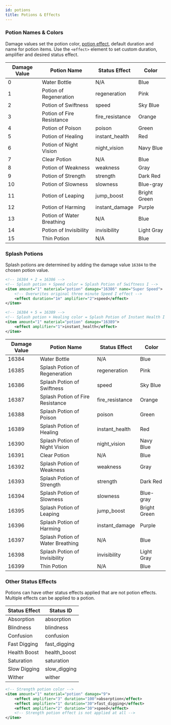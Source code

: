 ```yaml
---
id: potions
title: Potions & Effects
---
```


### Potion Names & Colors

Damage values set the potion color, [potion effect](/docs/modules/gear/potions), default duration and name for potion items.
Use the `<effect>` element to set custom duration, amplifier and desired status effect.

<div className="table-container">
  <table>
    <thead>
      <tr>
        <th>Damage Value</th>
        <th>Potion Name</th>
        <th>Status Effect</th>
        <th>Color</th>
      </tr>
    </thead>
    <tbody>
      <tr>
        <td>
          <label>0</label>
        </td>
        <td>Water Bottle</td>
        <td>
          <label>N/A</label>
        </td>
        <td>Blue</td>
      </tr>
      <tr>
        <td>
          <label>1</label>
        </td>
        <td>Potion of Regeneration</td>
        <td>
          <label>regeneration</label>
        </td>
        <td>Pink</td>
      </tr>
      <tr>
        <td>
          <label>2</label>
        </td>
        <td>Potion of Swiftness</td>
        <td>
          <label>speed</label>
        </td>
        <td>Sky Blue</td>
      </tr>
      <tr>
        <td>
          <label>3</label>
        </td>
        <td>Potion of Fire Resistance</td>
        <td>
          <label>fire_resistance</label>
        </td>
        <td>Orange</td>
      </tr>
      <tr>
        <td>
          <label>4</label>
        </td>
        <td>Potion of Poison</td>
        <td>
          <label>poison</label>
        </td>
        <td>Green</td>
      </tr>
      <tr>
        <td>
          <label>5</label>
        </td>
        <td>Potion of Healing</td>
        <td>
          <label>instant_health</label>
        </td>
        <td>Red</td>
      </tr>
      <tr>
        <td>
          <label>6</label>
        </td>
        <td>Potion of Night Vision</td>
        <td>
          <label>night_vision</label>
        </td>
        <td>Navy Blue</td>
      </tr>
      <tr>
        <td>
          <label>7</label>
        </td>
        <td>Clear Potion</td>
        <td>
          <label>N/A</label>
        </td>
        <td>Blue</td>
      </tr>
      <tr>
        <td>
          <label>8</label>
        </td>
        <td>Potion of Weakness</td>
        <td>
          <label>weakness</label>
        </td>
        <td>Gray</td>
      </tr>
      <tr>
        <td>
          <label>9</label>
        </td>
        <td>Potion of Strength</td>
        <td>
          <label>strength</label>
        </td>
        <td>Dark Red</td>
      </tr>
      <tr>
        <td>
          <label>10</label>
        </td>
        <td>Potion of Slowness</td>
        <td>
          <label>slowness</label>
        </td>
        <td>Blue-gray</td>
      </tr>
      <tr>
        <td>
          <label>11</label>
        </td>
        <td>Potion of Leaping</td>
        <td>
          <label>jump_boost</label>
        </td>
        <td>Bright Green</td>
      </tr>
      <tr>
        <td>
          <label>12</label>
        </td>
        <td>Potion of Harming</td>
        <td>
          <label>instant_damage</label>
        </td>
        <td>Purple</td>
      </tr>
      <tr>
        <td>
          <label>13</label>
        </td>
        <td>Potion of Water Breathing</td>
        <td>
          <label>N/A</label>
        </td>
        <td>Blue</td>
      </tr>
      <tr>
        <td>
          <label>14</label>
        </td>
        <td>Potion of Invisibility</td>
        <td>
          <label>invisibility</label>
        </td>
        <td>Light Gray</td>
      </tr>
      <tr>
        <td>
          <label>15</label>
        </td>
        <td>Thin Potion</td>
        <td>
          <label>N/A</label>
        </td>
        <td>Blue</td>
      </tr>
    </tbody>
  </table>
</div>

### Splash Potions

Splash potions are determined by adding the damage value `16384` to the chosen potion value.

```xml
<!-- 16384 + 2 = 16386 -->
<!-- Splash potion + Speed color = Splash Potion of Swiftness I -->
<item amount="1" material="potion" damage="16386" name="Super Speed">
    <!-- Overwrites original three minute Speed I effect -->
    <effect duration="1m" amplifier="2">speed</effect>
</item>

<!-- 16384 + 5 = 16389 -->
<!-- Splash potion + Healing color = Splash Potion of Instant Health I -->
<item amount="1" material="potion" damage="16389">
    <effect amplifier="1">instant_health</effect>
</item>
```

<div className="table-container">
  <table>
    <thead>
      <tr>
        <th>Damage Value</th>
        <th>Potion Name</th>
        <th>Status Effect</th>
        <th>Color</th>
      </tr>
    </thead>
    <tbody>
      <tr>
        <td>
          <label>16384</label>
        </td>
        <td>Water Bottle</td>
        <td>
          <label>N/A</label>
        </td>
        <td>Blue</td>
      </tr>
      <tr>
        <td>
          <label>16385</label>
        </td>
        <td>Splash Potion of Regeneration</td>
        <td>
          <label>regeneration</label>
        </td>
        <td>Pink</td>
      </tr>
      <tr>
        <td>
          <label>16386</label>
        </td>
        <td>Splash Potion of Swiftness</td>
        <td>
          <label>speed</label>
        </td>
        <td>Sky Blue</td>
      </tr>
      <tr>
        <td>
          <label>16387</label>
        </td>
        <td>Splash Potion of Fire Resistance</td>
        <td>
          <label>fire_resistance</label>
        </td>
        <td>Orange</td>
      </tr>
      <tr>
        <td>
          <label>16388</label>
        </td>
        <td>Splash Potion of Poison</td>
        <td>
          <label>poison</label>
        </td>
        <td>Green</td>
      </tr>
      <tr>
        <td>
          <label>16389</label>
        </td>
        <td>Splash Potion of Healing</td>
        <td>
          <label>instant_health</label>
        </td>
        <td>Red</td>
      </tr>
      <tr>
        <td>
          <label>16390</label>
        </td>
        <td>Splash Potion of Night Vision</td>
        <td>
          <label>night_vision</label>
        </td>
        <td>Navy Blue</td>
      </tr>
      <tr>
        <td>
          <label>16391</label>
        </td>
        <td>Clear Potion</td>
        <td>
          <label>N/A</label>
        </td>
        <td>Blue</td>
      </tr>
      <tr>
        <td>
          <label>16392</label>
        </td>
        <td>Splash Potion of Weakness</td>
        <td>
          <label>weakness</label>
        </td>
        <td>Gray</td>
      </tr>
      <tr>
        <td>
          <label>16393</label>
        </td>
        <td>Splash Potion of Strength</td>
        <td>
          <label>strength</label>
        </td>
        <td>Dark Red</td>
      </tr>
      <tr>
        <td>
          <label>16394</label>
        </td>
        <td>Splash Potion of Slowness</td>
        <td>
          <label>slowness</label>
        </td>
        <td>Blue-gray</td>
      </tr>
      <tr>
        <td>
          <label>16395</label>
        </td>
        <td>Splash Potion of Leaping</td>
        <td>
          <label>jump_boost</label>
        </td>
        <td>Bright Green</td>
      </tr>
      <tr>
        <td>
          <label>16396</label>
        </td>
        <td>Splash Potion of Harming</td>
        <td>
          <label>instant_damage</label>
        </td>
        <td>Purple</td>
      </tr>
      <tr>
        <td>
          <label>16397</label>
        </td>
        <td>Splash Potion of Water Breathing</td>
        <td>
          <label>N/A</label>
        </td>
        <td>Blue</td>
      </tr>
      <tr>
        <td>
          <label>16398</label>
        </td>
        <td>Splash Potion of Invisibility</td>
        <td>
          <label>invisibility</label>
        </td>
        <td>Light Gray</td>
      </tr>
      <tr>
        <td>
          <label>16399</label>
        </td>
        <td>Thin Potion</td>
        <td>
          <label>N/A</label>
        </td>
        <td>Blue</td>
      </tr>
    </tbody>
  </table>
</div>

### Other Status Effects

Potions can have other status effects applied that are not potion effects.
Multiple effects can be applied to a potion.

<div className="table-container">
  <table>
    <thead>
      <tr>
        <th>Status Effect</th>
        <th>Status ID</th>
      </tr>
    </thead>
    <tbody>
      <tr>
        <td>Absorption</td>
        <td>
          <label>absorption</label>
        </td>
      </tr>
      <tr>
        <td>Blindness</td>
        <td>
          <label>blindness</label>
        </td>
      </tr>
      <tr>
        <td>Confusion</td>
        <td>
          <label>confusion</label>
        </td>
      </tr>
      <tr>
        <td>Fast Digging</td>
        <td>
          <label>fast_digging</label>
        </td>
      </tr>
      <tr>
        <td>Health Boost</td>
        <td>
          <label>health_boost</label>
        </td>
      </tr>
      <tr>
        <td>Saturation</td>
        <td>
          <label>saturation</label>
        </td>
      </tr>
      <tr>
        <td>Slow Digging</td>
        <td>
          <label>slow_digging</label>
        </td>
      </tr>
      <tr>
        <td>Wither</td>
        <td>
          <label>wither</label>
        </td>
      </tr>
    </tbody>
  </table>
</div>

```xml
<!-- Strength potion color -->
<item amount="1" material="potion" damage="9">
    <effect amplifier="3" duration="100">absorption</effect>
    <effect amplifier="1" duration="30">fast_digging</effect>
    <effect amplifier="2" duration="30">speed</effect>
    <!-- Strength potion effect is not applied at all -->
</item>
```
